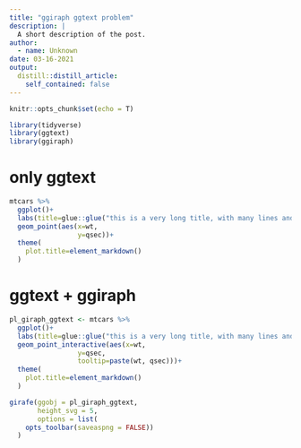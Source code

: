 ```yaml
---
title: "ggiraph ggtext problem"
description: |
  A short description of the post.
author:
  - name: Unknown
date: 03-16-2021
output:
  distill::distill_article:
    self_contained: false
---
```



```r
knitr::opts_chunk$set(echo = T)
```


```r
library(tidyverse)
library(ggtext)
library(ggiraph)
```

# only ggtext

```r
mtcars %>% 
  ggplot()+
  labs(title=glue::glue("this is a very long title, with many lines and line breaks and other lines, this <br>word is in <span style='color:red;'>red </span>"))+
  geom_point(aes(x=wt,
                 y=qsec))+
  theme(
    plot.title=element_markdown()
  )
```


# ggtext + ggiraph

```r
pl_giraph_ggtext <- mtcars %>% 
  ggplot()+
  labs(title=glue::glue("this is a very long title, with many lines and line breaks and other lines, this <br>word is in <span style='color:red;'>red </span>"))+
  geom_point_interactive(aes(x=wt,
                 y=qsec,
                 tooltip=paste(wt, qsec)))+
  theme(
    plot.title=element_markdown()
  )

girafe(ggobj = pl_giraph_ggtext,
       height_svg = 5,
       options = list(
    opts_toolbar(saveaspng = FALSE))
  )


```


